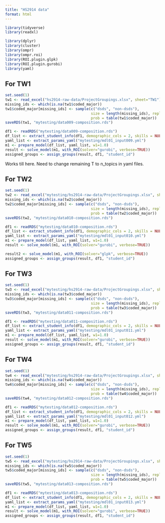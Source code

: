 ```yaml
---
title: "HS2914 data"
format: html
---
```


```r
library(tidyverse)
library(readxl)

library(dplyr)
library(cluster)
library(ompr)
library(ompr.roi)
library(ROI.plugin.glpk)
library(ROI.plugin.gurobi)
library(yaml)
```

## For TW1

```r
set.seed(1)
tw1 <- read_excel("hs2914-raw-data/ProjectGroupings.xlsx", sheet="TW1")
missing_ids <- which(is.na(tw1$coded_major))
tw1$coded_major[missing_ids] <- sample(c("dsds", "non-dsds"), 
                                       size = length(missing_ids), replace=TRUE,  
                                       prob = table(tw1$coded_major))
saveRDS(tw1, "mytesting/data009-composition.rds")
```


```r
df1 <- readRDS("mytesting/data009-composition.rds")
df_list <- extract_student_info(df1, demographic_cols = 2, skills = NULL, self_formed_groups = 1)
yaml_list <- extract_params_yaml("mytesting/mdl01_input009.yml")
m1 <- prepare_model(df_list, yaml_list, w1=1.0)
result <- solve_model(m1, with_ROI(solver="gurobi", verbose=TRUE))
assigned_groups <- assign_groups(result, df1, "student_id")
```

Works till here. Need to change remaining T to n_topics in yaml files.

## For TW2

```r
set.seed(1)
tw2 <- read_excel("mytesting/hs2914-raw-data/ProjectGroupings.xlsx", sheet="TW2")
missing_ids <- which(is.na(tw2$coded_major))
tw2$coded_major[missing_ids] <- sample(c("dsds", "non-dsds"), 
                                       size = length(missing_ids), replace=TRUE,  
                                       prob = table(tw2$coded_major))
saveRDS(tw2, "mytesting/data010-composition.rds")
```


```r
df1 <- readRDS("mytesting/data010-composition.rds")
df_list <- extract_student_info(df1, demographic_cols = 2, skills = NULL, self_formed_groups = 1)
yaml_list <- extract_params_yaml("mytesting/mdl01_input010.yml")
m1 <- prepare_model(df_list, yaml_list, w1=1.0)
result <- solve_model(m1, with_ROI(solver="gurobi", verbose=TRUE))

result2 <- solve_model(m1, with_ROI(solver="glpk", verbose=TRUE))
assigned_groups <- assign_groups(result, df1, "student_id")
```

## For TW3

```r
set.seed(1)
tw3 <- read_excel("mytesting/hs2914-raw-data/ProjectGroupings.xlsx", sheet="TW3")
missing_ids <- which(is.na(tw3$coded_major))
tw3$coded_major[missing_ids] <- sample(c("dsds", "non-dsds"), 
                                       size = length(missing_ids), replace=TRUE,  
                                       prob = table(tw3$coded_major))
saveRDS(tw3, "mytesting/data011-composition.rds")
```

```r
df1 <- readRDS("mytesting/data011-composition.rds")
df_list <- extract_student_info(df1, demographic_cols = 2, skills = NULL, self_formed_groups = 1)
yaml_list <- extract_params_yaml("mytesting/mdl01_input011.yml")
m1 <- prepare_model(df_list, yaml_list, w1=1.0)
result <- solve_model(m1, with_ROI(solver="gurobi", verbose=TRUE))
assigned_groups <- assign_groups(result, df1, "student_id")
```

## For TW4

```r
set.seed(1)
tw4 <- read_excel("mytesting/hs2914-raw-data/ProjectGroupings.xlsx", sheet="TW4")
missing_ids <- which(is.na(tw4$coded_major))
tw4$coded_major[missing_ids] <- sample(c("dsds", "non-dsds"), 
                                       size = length(missing_ids), replace=TRUE,  
                                       prob = table(tw4$coded_major))
saveRDS(tw4, "mytesting/data012-composition.rds")
```

```r
df1 <- readRDS("mytesting/data012-composition.rds")
df_list <- extract_student_info(df1, demographic_cols = 2, skills = NULL, self_formed_groups = 1)
yaml_list <- extract_params_yaml("mytesting/mdl01_input012.yml")
m1 <- prepare_model(df_list, yaml_list, w1=1.0)
result <- solve_model(m1, with_ROI(solver="gurobi", verbose=TRUE))
assigned_groups <- assign_groups(result, df1, "student_id")
```

## For TW5

```r
set.seed(1)
tw5 <- read_excel("mytesting/hs2914-raw-data/ProjectGroupings.xlsx", sheet="TW5")
missing_ids <- which(is.na(tw5$coded_major))
tw5$coded_major[missing_ids] <- sample(c("dsds", "non-dsds"), 
                                       size = length(missing_ids), replace=TRUE,  
                                       prob = table(tw5$coded_major))
saveRDS(tw5, "mytesting/data013-composition.rds")
```

```r
df1 <- readRDS("mytesting/data013-composition.rds")
df_list <- extract_student_info(df1, demographic_cols = 2, skills = NULL, self_formed_groups = 1)
yaml_list <- extract_params_yaml("mytesting/mdl01_input013.yml")
m1 <- prepare_model(df_list, yaml_list, w1=1.0)
result <- solve_model(m1, with_ROI(solver="gurobi", verbose=TRUE))
assigned_groups <- assign_groups(result, df1, "student_id")
```
